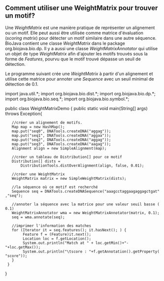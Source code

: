 == Comment utiliser une WeightMatrix pour trouver un motif? ==

Une ''WeightMatrix'' est une manière pratique de représenter un alignement ou un motif. Elle peut aussi être utilisée comme matrice d'évaluation (''scoring matrix'') pour détecter un motif similaire dans une autre séquence. BioJava contient une classe ''WeightMatrix'' dans le package org.biojava.bio.dp. Il y a aussi une classe ''WeightMatrixAnnotator'' qui utilise un objet de type ''WeightMatrix'' afin d'ajouter les motifs trouvés sous la forme de ''Features'', pourvu que le motif trouvé dépasse un seuil de détection.

Le programme suivant crée une ''WeightMatrix'' à partir d'un alignement et utilise cette matrice pour annoter une ''Sequence'' avec un seuil minimal de détection de 0.1.

<java>
import java.util.*;
import org.biojava.bio.dist.*;
import org.biojava.bio.dp.*;
import org.biojava.bio.seq.*;
import org.biojava.bio.symbol.*;

public class WeightMatrixDemo {
public static void main(String[] args) throws Exception{
    //créer un alignement de motifs.
    Map map = new HashMap();
    map.put("seq0", DNATools.createDNA("aggag"));
    map.put("seq1", DNATools.createDNA("aggaa"));
    map.put("seq2", DNATools.createDNA("aggag"));
    map.put("seq3", DNATools.createDNA("aagag"));
    Alignment align = new SimpleAlignment(map);

    //créer un tableau de Distribution[] pour ce motif
    Distribution[] dists =
        DistributionTools.distOverAlignment(align, false, 0.01);


    //créer une WeightMatrix
    WeightMatrix matrix = new SimpleWeightMatrix(dists);


    //la séquence où ce motif est recherché
    Sequence seq = DNATools.createDNASequence("aaagcctaggaagaggagctgat","seq");

    //annoter la séquence avec la matrice pour une valeur seuil basse (0.1)
    WeightMatrixAnnotator wma = new WeightMatrixAnnotator(matrix, 0.1);
    seq = wma.annotate(seq);

    //imprimer l'information des matches
    for (Iterator it = seq.features(); it.hasNext(); ) {
         Feature f = (Feature)it.next();
         Location loc = f.getLocation();
         System.out.println("Match at " + loc.getMin()+"-"+loc.getMax());
         System.out.println("\tscore : "+f.getAnnotation().getProperty("score"));
    }
  }
}
</java>